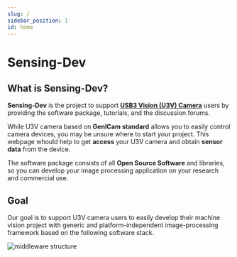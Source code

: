 ```yaml
---
slug: /
sidebar_position: 1
id: home
---
```

# Sensing-Dev


<div class="jsx-section highlight">
<div class="board">

<GenerateLink relative_path="/startup-guide/software-stack" full_version={this_version.latest_version} title="Installation"/>

<GenerateLink relative_path="/external/software-reference" full_version={this_version.latest_version} title="API"/>

<GenerateLink relative_path="/tutorials/intro" full_version={this_version.latest_version} title="Tutorials"/>

</div></div>

## What is Sensing-Dev?

**Sensing-Dev** is the project to support [**USB3 Vision (U3V) Camera**](https://www.automate.org/a3-content/usb3-vision-standard) users by providing the software package, tutorials, and the discussion forums.

While U3V camera based on **GenICam standard** allows you to easily control camera devices, 
you may be unsure where to start your project. 
This webpage whould help to get **access** your U3V camera and obtain **sensor data** from the device.

The software package consists of all **Open Source Software** and libraries, 
so you can develop your image processing application on your research and commercial use.

## Goal

Our goal is to support U3V camera users to easily develop their machine vision project with generic and platform-independent image-processing framework based on the following software stack.

![middleware structure](./img/middleware-structure.png)
